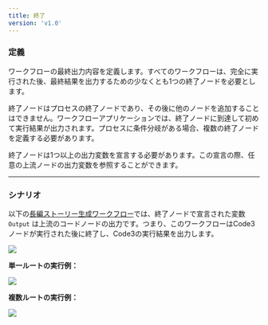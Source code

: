 ```yaml
---
title: 終了
version: 'v1.0'
---
```


### 定義

ワークフローの最終出力内容を定義します。すべてのワークフローは、完全に実行された後、最終結果を出力するための少なくとも1つの終了ノードを必要とします。

終了ノードはプロセスの終了ノードであり、その後に他のノードを追加することはできません。ワークフローアプリケーションでは、終了ノードに到達して初めて実行結果が出力されます。プロセスに条件分岐がある場合、複数の終了ノードを定義する必要があります。

終了ノードは1つ以上の出力変数を宣言する必要があります。この宣言の際、任意の上流ノードの出力変数を参照することができます。


***

### シナリオ

以下の[長編ストーリー生成ワークフロー](./iteration#1)では、終了ノードで宣言された変数 `Output` は上流のコードノードの出力です。つまり、このワークフローはCode3ノードが実行された後に終了し、Code3の実行結果を出力します。

![](https://docs.dify.ai/~gitbook/image?url=https%3A%2F%2F3866086014-files.gitbook.io%2F%7E%2Ffiles%2Fv0%2Fb%2Fgitbook-x-prod.appspot.com%2Fo%2Fspaces%252FRncMhlfeYTrpujwzDIqw%252Fuploads%252Fgit-blob-9d99907b12419fb3b7c1ab4082a147af3ffb6221%252Fend-answer.png%3Falt%3Dmedia&width=768&dpr=2&quality=100&sign=66745000&sv=1)

**単一ルートの実行例：**

![](/img/463291f9ab3d62ff3b4094e97d8ea543.png)

**複数ルートの実行例：**

![](/img/6dfcb4a8e25ae2132c663299eef596ea.png)

